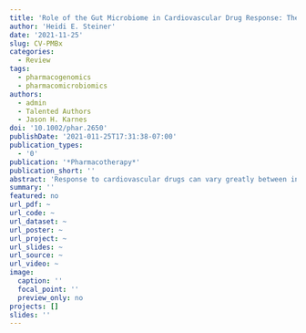 ```yaml
---
title: 'Role of the Gut Microbiome in Cardiovascular Drug Response: The Potential for Clinical Application'
author: 'Heidi E. Steiner'
date: '2021-11-25'
slug: CV-PMBx
categories:
  - Review
tags:
  - pharmacogenomics
  - pharmacomicrobiomics
authors: 
  - admin
  - Talented Authors
  - Jason H. Karnes
doi: '10.1002/phar.2650'
publishDate: '2021-011-25T17:31:38-07:00'
publication_types:
  - '0'
publication: '*Pharmacotherapy*'
publication_short: ''
abstract: 'Response to cardiovascular drugs can vary greatly between individuals, and the role of the microbiome in this variability is being increasingly appreciated. Recent evidence indicates that bacteria and other microbes are responsible for direct and indirect effects on drug efficacy and toxicity. Pharmacomicrobiomics aims to uncover variability in drug response due to microbes in the human body, which may alter drug disposition through microbial metabolism, interference by microbial metabolites, or modification of host enzymes. In this review, we present recent advances in our understanding of the interplay between microbes, host metabolism, and cardiovascular drugs. We report numerous cardiovascular drugs with evidence of, or potential for, gut-microbe interactions. However, the effects of gut microbiota on many cardiovascular drugs are yet uninvestigated. Finally, we consider potential clinical applications for the described findings.'
summary: ''
featured: no
url_pdf: ~
url_code: ~
url_dataset: ~
url_poster: ~
url_project: ~
url_slides: ~
url_source: ~
url_video: ~
image:
  caption: ''
  focal_point: ''
  preview_only: no
projects: []
slides: ''
---
```

